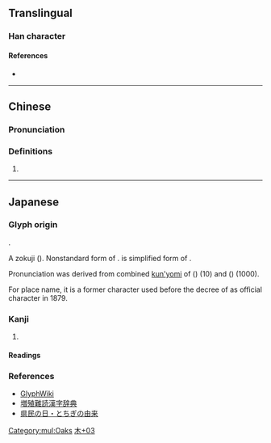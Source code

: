 {{also|栃|𣜜}}
{{character info}}
==Translingual==

===Han character===
{{Han char|rn=75|rad=木|as=03|sn=7|four=|canj=DMS|ids=⿰木万}}

====References====
* {{Han ref|kx=0513.011|dkj=14488|dj=0898.110|hdz=21159.031|uh=6764|ud=26468}}

[[Category:mul:Oaks]]

----

==Chinese==
{{zh-forms}}

===Pronunciation===
{{zh-pron
|m=wàn
|c=man6
|cat=
}}

===Definitions===
{{zh-hanzi}}

# {{rfdef|zh}}

----

==Japanese==
{{ja-kanjitab|とち|yomi=kun|alt=栃,𣜜,櫔}}
===Glyph origin===
{{ja-etym-kokuji}}.

A zokuji ({{l|ja|俗字}}). Nonstandard form of {{l|ja|栃}}. {{l|ja|万}} is simplified form of {{l|ja|萬}}.

Pronunciation was derived from combined [[訓読み|kun'yomi]] of ({{l|ja|十}}) (10) and ({{l|ja|千}}) (1000).

For place name, it is a former character used before the decree of {{l|ja|栃}} as official character in 1879.

===Kanji===
{{ja-kanji|grade=|rs=木03}}

# {{alternative form of|ja|栃}}

====Readings====
{{ja-readings
|kun=とち-}}

===References===
* [http://glyphwiki.org/wiki/u6764 GlyphWiki]
* [http://増殖難読漢字辞典.com/honbun/zoukan-464a.html 増殖難読漢字辞典]
* [http://www.pref.tochigi.lg.jp/c05/kensei/aramashi/kenmin.html 県民の日・とちぎの由来]

[[Category:Japanese-only CJKV Characters|木+03]]